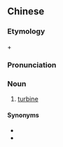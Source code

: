 {{also|透平机}}
==Chinese==
{{zh-forms|s=透平机}}

===Etymology===
{{zh-psm|turbine}} + {{zh-l|機|machine}}

===Pronunciation===
{{zh-pron
|m=tòupíngjī
|c=tau3 ping4 gei1
|cat=n
}}

===Noun===
{{zh-noun}}

# [[turbine]] {{gloss|rotary machines}}

====Synonyms====
* {{zh-l|輪機}}
* {{zh-l|渦輪機}}
